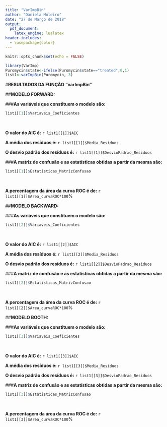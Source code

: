 ---
title: "VarImpBin"
author: "Daniela Moleiro"
date: "27 de Março de 2018"
output: 
  pdf_document: 
    latex_engine: lualatex
header-includes:
  - \usepackage{color}
---
```{r setup, include=FALSE}
knitr::opts_chunk$set(echo = FALSE)
```


```{r varImpBin, echo=FALSE, cache=FALSE, include=FALSE, results=FALSE, warning=FALSE, comment=FALSE, warning=FALSE}
library(VarImp)
Puromycin$state<-ifelse(Puromycin$state=="treated",0,1) 
list1<-varImpBin(Puromycin, 3)
```
#**RESULTADOS DA FUNÇÃO "varImpBin"**

##\color{blue}**MODELO FORWARD:**\color{black}

###**As variáveis que constituem o modelo são:**  
```{r, echo=FALSE}
list1[[1]]$Variaveis_Coeficientes
```
&nbsp;

**O valor do AIC é:**
`r list1[[1]]$AIC`

**A média dos resíduos é:**
`r list1[[1]]$Media_Residuos`

**O desvio padrão dos resíduos é:**
`r list1[[1]]$DesvioPadrao_Residuos`


###**A matriz de confusão e as estatísticas obtidas a partir da mesma são:**
```{r, echo=FALSE}
list1[[1]]$Estatisticas_MatrizConfusao
```

&nbsp;

**A percentagem da área da curva ROC é de:**
`r list1[[1]]$Area_curvaROC*100`%


##\color{blue}**MODELO BACKWARD:**\color{black}

###**As variáveis que constituem o modelo são:**
```{r, echo=FALSE}
list1[[2]]$Variaveis_Coeficientes
```

&nbsp;

**O valor do AIC é:**
`r list1[[2]]$AIC`

**A média dos resíduos é:** 
`r list1[[2]]$Media_Residuos`

**O desvio padrão dos resíduos é:** 
`r list1[[2]]$DesvioPadrao_Residuos`


###**A matriz de confusão e as estatísticas obtidas a partir da mesma são:**
```{r, echo=FALSE}
list1[[2]]$Estatisticas_MatrizConfusao
```

&nbsp;

**A percentagem da área da curva ROC é de:**
`r list1[[2]]$Area_curvaROC*100`%


##\color{blue}**MODELO BOOTH:**\color{black}

###**As variáveis que constituem o modelo são:**
```{r, echo=FALSE}
list1[[3]]$Variaveis_Coeficientes
```

&nbsp;

**O valor do AIC é:**
`r list1[[3]]$AIC`

**A média dos resíduos é:**
`r list1[[3]]$Media_Residuos`

**O desvio padrão dos resíduos é:**
`r list1[[3]]$DesvioPadrao_Residuos`


###**A matriz de confusão e as estatísticas obtidas a partir da mesma são:**
```{r, echo=FALSE}
list1[[3]]$Estatisticas_MatrizConfusao
```

&nbsp;

**A percentagem da área da curva ROC é de:**
`r list1[[3]]$Area_curvaROC*100`%
